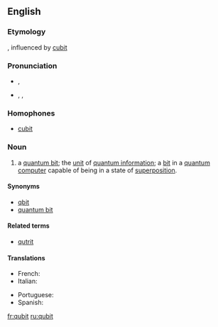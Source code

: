 ==English==

===Etymology===
{{blend|quantum|bit}}, influenced by [[cubit]]

===Pronunciation===
* {{a|RP}} {{IPA|/ˈkjuːbɪt/}}, {{SAMPA|/"kju:bIt/}}
* {{a|US}} {{enPR|kyo͞o'bĭt}}, {{IPA|/ˈkjubɪt/}}, {{SAMPA|/"kjubIt/}}

===Homophones===
* [[cubit]]

===Noun===
{{en-noun}}
{{wikipedia}}

# {{computing}} a [[quantum bit]]; the [[unit]] of [[quantum information]]; a [[bit]] in a [[quantum computer]] capable of being in a state of [[superposition]].

====Synonyms====
* [[qbit]]
* [[quantum bit]]

====Related terms====
*[[qutrit]]

====Translations====
{{trans-top|quantum bit}}
* French: {{t|fr|qubit|m}}
* Italian: {{t|it|qubit|m}}
{{trans-mid}}
* Portuguese: {{t|pt|qubit|m}}
* Spanish: {{t|es|qubit|m}}
{{trans-bottom}}

[[fr:qubit]]
[[ru:qubit]]